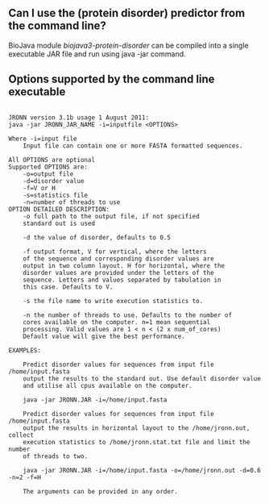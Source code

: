 ==Can I use the  (protein disorder) predictor from the command line?==

BioJava module ''biojava3-protein-disorder'' can be compiled into a single executable JAR file and run using 
<java>
java -jar <jar_file_name> 
</java>
command. 

==Options supported by the command line executable==

<pre>
 
JRONN version 3.1b usage 1 August 2011:
java -jar JRONN_JAR_NAME -i=inputfile <OPTIONS>

Where -i=input file 
	Input file can contain one or more FASTA formatted sequences.

All OPTIONS are optional
Supported OPTIONS are: 
	-o=output file
	-d=disorder value
	-f=V or H 
	-s=statistics file
	-n=number of threads to use
OPTION DETAILED DESCRIPTION:
	-o full path to the output file, if not specified 
	standard out is used

	-d the value of disorder, defaults to 0.5

	-f output format, V for vertical, where the letters 
	of the sequence and corresponding disorder values are 
	output in two column layout. H for horizontal, where the
	disorder values are provided under the letters of the 
	sequence. Letters and values separated by tabulation in
	this case. Defaults to V.

	-s the file name to write execution statistics to.

	-n the number of threads to use. Defaults to the number of 
	cores available on the computer. n=1 mean sequential 
	processing. Valid values are 1 < n < (2 x num_of_cores)
	Default value will give the best performance.
	
EXAMPLES: 

	Predict disorder values for sequences from input file /home/input.fasta
	output the results to the standard out. Use default disorder value
	and utilise all cpus available on the computer.

	java -jar JRONN.JAR -i=/home/input.fasta
	
	Predict disorder values for sequences from input file /home/input.fasta
	output the results in horizontal layout to the /home/jronn.out, collect 
	execution statistics to /home/jronn.stat.txt file and limit the number 
	of threads to two. 
	
	java -jar JRONN.JAR -i=/home/input.fasta -o=/home/jronn.out -d=0.6 -n=2 -f=H
	 
	The arguments can be provided in any order.

</pre>